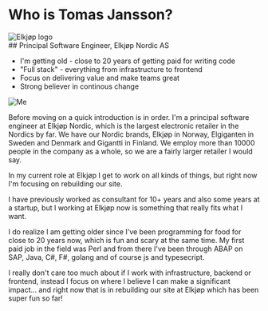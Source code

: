 
# Who is Tomas Jansson?

<Columns columns={2}>
<Column className="flex flex-col justify-center">
<div className="max-w-[50%] flex  w-full">
<Image src={ElkjopLogo} alt="Elkjøp logo" />
</div>

<div className="w-full">
## Principal Software Engineer, Elkjøp Nordic AS
</div>

* I'm getting old - close to 20 years of getting paid for writing code
* "Full stack" - everything from infrastructure to frontend
* Focus on delivering value and make teams great
* Strong believer in continous change
</Column>
<Column>

<Animate number={0}>
<div className="max-w-[75%] mt-12 mx-auto">
  <Image src={Me} alt="Me" className="object-fit"/>
</div>
</Animate>

</Column>
</Columns>

<Notes>


Before moving on a quick introduction is in order. I'm a principal software engineer at Elkjøp Nordic, which is the largest electronic retailer in the Nordics by far. We have our Nordic brands, Elkjøp in Norway, Elgiganten in Sweden and Denmark and Gigantti in Finland. We employ more than 10000 people in the company as a whole, so we are a fairly larger retailer I would say.

In my current role at Elkjøp I get to work on all kinds of things, but right now I'm focusing on rebuilding our site.

I have previously worked as consultant for 10+ years and also some years at a startup, but I working at Elkjøp now is something that really fits what I want.

I do realize I am getting older since I've been programming for food for close to 20 years now, which is fun and scary at the same time. My first paid job in the field was Perl and from there I've been through ABAP on SAP, Java, C#, F#, golang and of course js and typesecript.

I really don't care too much about if I work with infrastructure, backend or frontend, instead I focus on where I believe I can make a significant impact... and right now that is in rebuilding our site at Elkjøp which has been super fun so far!
</Notes>